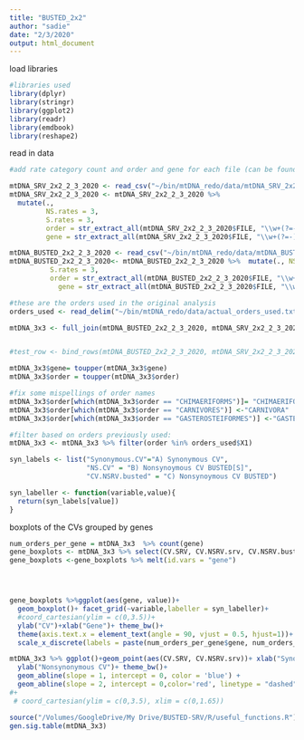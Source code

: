 ```yaml
---
title: "BUSTED_2x2"
author: "sadie"
date: "2/3/2020"
output: html_document
---
```


load libraries
```r
#libraries used
library(dplyr)
library(stringr)
library(ggplot2)
library(readr)
library(emdbook)
library(reshape2)
```

read in data
```r
#add rate category count and order and gene for each file (can be found in file name FILE)

mtDNA_SRV_2x2_2_3_2020 <- read_csv("~/bin/mtDNA_redo/data/mtDNA_SRV_2x2_2_3_2020") 
mtDNA_SRV_2x2_2_3_2020 <- mtDNA_SRV_2x2_2_3_2020 %>% 
  mutate(., 
         NS.rates = 3,
         S.rates = 3,
         order = str_extract_all(mtDNA_SRV_2x2_2_3_2020$FILE, "\\w+(?=-)", simplify = T)[,1],
         gene = str_extract_all(mtDNA_SRV_2x2_2_3_2020$FILE, "\\w+(?=-)", simplify = T)[,2])

mtDNA_BUSTED_2x2_2_3_2020 <- read_csv("~/bin/mtDNA_redo/data/mtDNA_BUSTED_2x2_2_3_2020")
mtDNA_BUSTED_2x2_2_3_2020<- mtDNA_BUSTED_2x2_2_3_2020 %>%  mutate(., NS.rates = 3,
          S.rates = 3,
          order = str_extract_all(mtDNA_BUSTED_2x2_2_3_2020$FILE, "\\w+(?=-)", simplify = T)[,1],
            gene = str_extract_all(mtDNA_BUSTED_2x2_2_3_2020$FILE, "\\w+(?=-)", simplify = T)[,2])

#these are the orders used in the original analysis
orders_used <- read_delim("~/bin/mtDNA_redo/data/actual_orders_used.txt", delim = "\n", col_names = FALSE)

```
```r
mtDNA_3x3 <- full_join(mtDNA_BUSTED_2x2_2_3_2020, mtDNA_SRV_2x2_2_3_2020, by = c("FILE", "Sites", "Sequences", "gene", "order", "NS.rates","S.rates"), suffix = c(".busted",".srv"))


#test_row <- bind_rows(mtDNA_BUSTED_2x2_2_3_2020, mtDNA_SRV_2x2_2_3_2020)
```

```r
mtDNA_3x3$gene= toupper(mtDNA_3x3$gene)
mtDNA_3x3$order = toupper(mtDNA_3x3$order)

#fix some mispellings of order names
mtDNA_3x3$order[which(mtDNA_3x3$order == "CHIMAERIFORMS")]= "CHIMAERIFORMES"
mtDNA_3x3$order[which(mtDNA_3x3$order == "CARNIVORES")] <-"CARNIVORA"
mtDNA_3x3$order[which(mtDNA_3x3$order == "GASTEROSTEIFORMES")] <-"GASTEROSTEALES"
```

```r
#filter based on orders previously used:
mtDNA_3x3 <- mtDNA_3x3 %>% filter(order %in% orders_used$X1)
```



```r
syn_labels <- list("Synonymous.CV"="A) Synonymous CV",
                   "NS.CV" = "B) Nonsynoymous CV BUSTED[S]",
                   "CV.NSRV.busted" = "C) Nonsynoymous CV BUSTED")

syn_labeller <- function(variable,value){
  return(syn_labels[value])
}
```

boxplots of the CVs grouped by genes
```r
num_orders_per_gene = mtDNA_3x3  %>% count(gene)
gene_boxplots <- mtDNA_3x3 %>% select(CV.SRV, CV.NSRV.srv, CV.NSRV.busted,gene)
gene_boxplots <-gene_boxplots %>% melt(id.vars = "gene")




gene_boxplots %>%ggplot(aes(gene, value))+
  geom_boxplot()+ facet_grid(~variable,labeller = syn_labeller)+
  #coord_cartesian(ylim = c(0,3.5))+
  ylab("CV")+xlab("Gene")+ theme_bw()+
  theme(axis.text.x = element_text(angle = 90, vjust = 0.5, hjust=1))+
  scale_x_discrete(labels = paste(num_orders_per_gene$gene, num_orders_per_gene$n, sep = " N = "))

```

```r
mtDNA_3x3 %>% ggplot()+geom_point(aes(CV.SRV, CV.NSRV.srv))+ xlab("Synonymous CV")+
  ylab("Nonsynonymous CV")+ theme_bw()+
  geom_abline(slope = 1, intercept = 0, color = 'blue') +
  geom_abline(slope = 2, intercept = 0,color='red', linetype = "dashed" )
#+
 # coord_cartesian(ylim = c(0,3.5), xlim = c(0,1.65))
```

```r
source("/Volumes/GoogleDrive/My Drive/BUSTED-SRV/R/useful_functions.R")
gen.sig.table(mtDNA_3x3)
```

